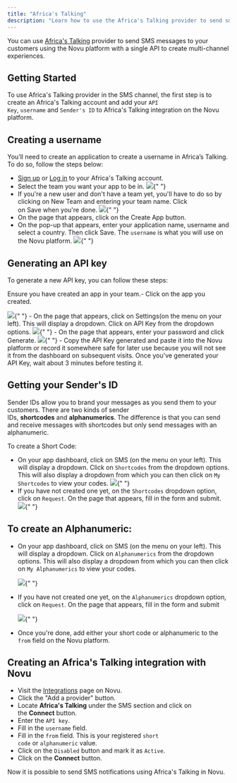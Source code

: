 ```yaml
---
title: "Africa's Talking"
description: "Learn how to use the Africa's Talking provider to send sms notifications using Novu"
---
```


You can use [Africa's Talking](https://africastalking.com/) provider to send SMS messages to your customers using the Novu platform with a single API to create multi-channel experiences.

## Getting Started

To use Africa's Talking provider in the SMS channel, the first step is to create an Africa's Talking account and add your `API Key`, `username` and `Sender's ID` to Africa's Talking integration on the Novu platform.

## Creating a username

You’ll need to create an application to create a username in Africa’s Talking. To do so, follow the steps below:

- [Sign up](https://account.africastalking.com/auth/register) or [Log in](https://account.africastalking.com/auth/login) to your Africa's Talking account.
- Select the team you want your app to be in.
  <Frame caption="Select the team you want your app to be in.">
    <img src="/images/channels-and-providers/sms/africas-talking/team-africa.png" />{" "}
  </Frame>
- If you're a new user and don't have a team yet, you'll have to do so by clicking on New Team and entering your team name. Click on Save when you're done.
  <Frame caption="If you're a new user and don't have a team yet, you'll have to do so by clicking on New Team and entering your team name. Click on Save when you're done.">
    <img src="/images/channels-and-providers/sms/africas-talking/new-team.png" />{" "}
  </Frame>
- On the page that appears, click on the Create App button.
- On the pop-up that appears, enter your application name, username and select a country. Then click Save. The `username` is what you will use on the Novu platform.
  <Frame caption="Enter your application name, username and select a country">
    <img src="/images/channels-and-providers/sms/africas-talking/new app-africa-talking.png" />{" "}
  </Frame>

## Generating an API key

To generate a new API key, you can follow these steps:

<Note>Ensure you have created an app in your team.</Note>- Click on the app you created.
<Frame caption="Click on the app you created.">
  <img src="/images/channels-and-providers/sms/africas-talking/new-created-app-africa.png" />{" "}
</Frame>
- On the page that appears, click on Settings(on the menu on your left). This will
display a dropdown. Click on API Key from the dropdown options.
<Frame caption="Click on API Key from the dropdown options">
  <img src="/images/channels-and-providers/sms/africas-talking/api-key-africa.png" />{" "}
</Frame>
- On the page that appears, enter your password and click Generate.
<Frame caption="Enter your password and click Generate.">
  <img src="/images/channels-and-providers/sms/africas-talking/image-57.png" />{" "}
</Frame>
- Copy the API Key generated and paste it into the Novu platform or record it somewhere
safe for later use because you will not see it from the dashboard on subsequent visits.

<Note>
  Once you've generated your API Key, wait about 3 minutes before testing it.
</Note>

## Getting your Sender's ID

Sender IDs allow you to brand your messages as you send them to your customers. There are two kinds of sender IDs, **shortcodes** and **alphanumerics**. The difference is that you can send and receive messages with shortcodes but only send messages with an alphanumeric.

To create a Short Code:

- On your app dashboard, click on SMS (on the menu on your left). This will display a dropdown. Click on `Shortcodes` from the dropdown options. This will also display a dropdown from which you can then click on `My Shortcodes` to view your codes.
  <Frame caption="Click on `My Shortcodes` to view your codes">
    <img src="/images/channels-and-providers/sms/africas-talking/image-58.png" />{" "}
  </Frame>
- If you have not created one yet, on the `Shortcodes` dropdown option, click on `Request`.
  On the page that appears, fill in the form and submit.
  <Frame caption="Fill in the form and submit to create shortcode">
    <img src="/images/channels-and-providers/sms/africas-talking/image-59.png" />{" "}
  </Frame>

## To create an Alphanumeric:

- On your app dashboard, click on SMS (on the menu on your left). This will display a dropdown. Click on `Alphanumerics` from the dropdown options. This will also display a dropdown from which you can then click on `My Alphanumerics` to view your codes.

  <Frame caption="Click on `My Alphanumerics` to view your codes">
    <img src="/images/channels-and-providers/sms/africas-talking/image-60.png" />{" "}
  </Frame>

- If you have not created one yet, on the `Alphanumerics` dropdown option, click on `Request`.
  On the page that appears, fill in the form and submit
  <Frame caption="Click on request, fill in the form and submit">
    <img src="/images/channels-and-providers/sms/africas-talking/image-61.png" />{" "}
  </Frame>
- Once you're done, add either your short code or alphanumeric to the `from` field on the Novu platform.

## Creating an Africa's Talking integration with Novu

- Visit the [Integrations](https://web.novu.co/integrations?utm_campaign=docs-africastalking) page on Novu.
- Click the "Add a provider" button.
- Locate **Africa's Talking** under the SMS section and click on the **Connect** button.
- Enter the `API key`.
- Fill in the `username` field.
- Fill in the `from` field. This is your registered `short code` or `alphanumeric` value.
- Click on the `Disabled` button and mark it as `Active`.
- Click on the **Connect** button.

Now it is possible to send SMS notifications using Africa's Talking in Novu.
